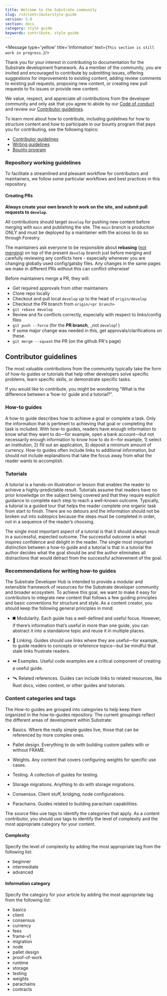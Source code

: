 ```yaml
---
title: Welcome to the Substrate community
slug: /v3/contribute/style-guide
version: 3.0
section: docs
category: style guide
keywords: contribute, style guide
---
```


<Message type='yellow' title='Information' text={`This section is still work in progress.`}/>

Thank you for your interest in contributing to documentation for the Substrate development framework. 
As a member of the community, you are invited and encouraged to contribute by submitting issues, offering 
suggestions for improvements to existing content, adding review comments to existing pull requests, proposing 
new content, or creating new pull requests to fix issues or provide new content.

We value, respect, and appreciate all contributions from the developer community and  only ask that you 
agree to abide by our [Code of conduct](https://github.com/paritytech/substrate/blob/master/docs/CODE_OF_CONDUCT.md) 
and review our [Contributor guidelines](#contributor-guidelines).

To learn more about how to contribute, including guidelines for how to structure content and how to participate in our 
bounty program that pays you for contributing, see the following topics:

- [Contributor guidelines](#contributor-guidelines)
- [Writing guidelines](/v3/contribute/writing)
- [Bounty program](/v3/contribute/bounties)

### Repository working guidelines

To facilitate a streamlined and pleasant workflow for contributors and maintainers, we follow some
particular workflows and best practices in this repository.

#### Creating PRs

**Always create your own branch to work on the site, and submit pull requests to `develop`.**

All contributions should target `develop` for pushing new content before merging with `main` and
publishing the site. The `main` branch is production ONLY and must be deployed by a maintainer
with the access to do so through Forestry.

The maintainers ask everyone to be responsible about **rebasing**
([not merging](https://www.atlassian.com/git/tutorials/merging-vs-rebasing)) on top of the present
`develop` branch just before merging and carefully reviewing any conflicts here - especially
whenever you are changing globally used config/gatsby files. Any changes in the same pages we make
in different PRs without this can conflict otherwise!

Before maintainers merge a PR, they will:

- Get required approvals from other maintainers
- Clone repo locally
- Checkout and pull local `develop` up to the head of `origin/develop`
- Checkout the PR branch from `origin/<pr branch>`
- `git rebase develop`
- Review and fix conflicts correctly, especially with respect to links/config files
- `git push --force` (for the **PR branch**, \_not `develop`! )
- If some major change was needed in this, get approvals/clarifications on these.
- `git merge --squash` the PR (on the github PR's page)

## Contributor guidelines

The most valuable contributions from the community typically take the form of how-to guides or
tutorials that help other developers solve specific problems, learn specific skills, or demonstrate
specific tasks.

If you would like to contribute, you might be wondering “What is the difference between a ‘how-to’
guide and a tutorial?”.

### How-to guides

A how-to guide describes how to achieve a goal or complete a task. Only the information that is
pertinent to achieving that goal or completing the task is included. With how-to guides, readers
have enough information to know what they want to do—for example, open a bank account—but not
necessarily enough information to know how to do it—for example, 1) select an institution, 2) fill
out an application, 3) deposit a minimum amount of currency. How-to guides often include links to
additional information, but should not include explanations that take the focus away from what the
reader wants to accomplish.

### Tutorials

A tutorial is a hands-on illustration or lesson that enables the reader to achieve a
highly-predictable result. Tutorials assume that readers have no prior knowledge on the subject
being covered and that they require explicit guidance to complete each step to reach a well-known
outcome. Typically, a tutorial is a guided tour that helps the reader complete one organic task from
start to finish. There are no detours and the information should not be broken out into subtopics
because the steps must be completed in order, not in a sequence of the reader’s choosing.

The single most important aspect of a tutorial is that it should always result in a successful,
expected outcome. The successful outcome is what inspires confidence and delight in the reader. The
single most important distinction between a how-to guide and a tutorial is that in a tutorial the
author decides what the goal should be and the author eliminates all distractions that would detract
from the successful achievement of the goal.

### Recommendations for writing how-to guides

The Substrate Developer Hub is intended to provide a modular and extensible framework of resources
for the Substrate developer community and broader ecosystem. To achieve this goal, we want to make
it easy for contributors to integrate new content that follows a few guiding principles and basic
conventions for structure and style. As a content creator, you should keep the following general
principles in mind:

- ◼️ Modularity. Each guide has a well-defined and useful focus. However, if there’s information
  that’s useful in more than one guide, you can abstract it into a standalone topic and reuse it in
  multiple places. 

- 🔗 Linking. Guides should use links where they are useful—for example, to guide readers to
  concepts or reference topics—but be mindful that stale links frustrate readers.

- ⏯️ Examples. Useful code examples are a critical component of creating a useful guide.

- 🛰️ Related references. Guides can include links to related resources, like Rust docs, video
  content, or other guides and tutorials.

### Content categories and tags

The How-to guides are grouped into categories to help keep them organized in the how-to-guides repository. The current groupings 
reflect the different areas of development within Substrate:

- Basics. Where the really simple guides live, those that can be referenced by more complex ones.

- Pallet design. Everything to do with building custom pallets with or without FRAME.

- Weights. Any content that covers configuring weights for specific use cases.

- Testing. A collection of guides for testing.

- Storage migrations. Anything to do with storage migrations.

- Consensus. Client stuff, bridging, node configurations.

- Parachains. Guides related to building parachain capabilities.

The source files use tags to identify the categories that apply. As a content contributor, you should use tags to identify the level 
of complexity and the most appropriate category for your content. 

#### Complexity

Specify the level of complexity by adding the most appropriate tag from the following list:

- beginner
- intermediate
- advanced

#### Information category

Specify the category for your article by adding the most appropriate tag from the following list:

- basics
- client
- consensus
- currency
- fees
- frame-v1
- migration
- node
- pallet design
- proof-of-work
- runtime
- storage
- testing
- weights
- parachains
- contracts

